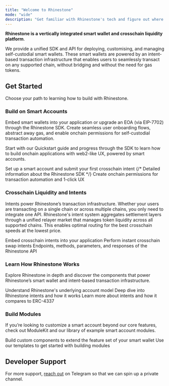 ```yaml
---
title: "Welcome to Rhinestone"
mode: "wide"
description: "Get familiar with Rhinestone's tech and figure out where to start"
---
```


**Rhinestone is a vertically integrated smart wallet and crosschain liquidity platform**. 

We provide a unified SDK and API for deploying, customising, and managing self-custodial smart wallets. These smart wallets are powered by an intent-based transaction infrastructure that enables users to seamlessly transact on any supported chain, without bridging and without the need for gas tokens.

## Get Started

Choose your path to learning how to build with Rhinestone.

### Build on Smart Accounts

Embed smart wallets into your application or upgrade an EOA (via EIP-7702) through the Rhinestone SDK. Create seamless user onboarding flows, abstract away gas, and enable onchain permissions for self-custodial transaction automation.

Start with our Quickstart guide and progress through the SDK to learn how to build onchain applications with web2-like UX, powered by smart accounts.

<div className='grid grid-cols-1 md:grid-cols-3 gap-x-2'>
  <Card title="Quickstart" href="../../sdk/quickstart" img="../../images/cards/quickstart.png">
  Set up a smart account and submit your first crosschain intent
  </Card>
  {/* <Card title="SDK reference" href="../../sdk-reference" img="../../images/cards/sdk_reference.png">
  Detailed information about the Rhinestone SDK
  </Card> */}
  <Card title="Session Keys" href="../../sdk/smart-sessions/overview" img="../../images/cards/smart_sessions.png">
  Create onchain permissions for transaction automation and 1-click UX
  </Card>
</div>

### Crosschain Liquidity and Intents

Intents power Rhinestone’s transaction infrastructure. Whether your users are transacting on a single chain or across multiple chains, you only need to integrate one API. Rhinestone's intent system aggregates settlement layers through a unified relayer market that manages token liquidity across all supported chains. This enables optimal routing for the best crosschain speeds at the lowest price. 

<div className='grid grid-cols-1 md:grid-cols-3 gap-x-2'>
  <Card title="Create First Transaction" href="../../sdk/smart-wallet/create-first-transaction" img="../../images/cards/omnichain_transactions.png">
  Embed crosschain intents into your application
  </Card>
  <Card title="Swaps" href="../../sdk/intents/swaps" img="../../images/cards/omnichain_swaps.png">
  Perform instant crosschain swap intents
  </Card>
  <Card title="API Reference" href="../../api-reference/user/get-user-portfolio" img="../../images/cards/api_reference.png">
  Endpoints, methods, parameters, and responses of the Rhinestone API
  </Card>
</div>

### Learn How Rhinestone Works

Explore Rhinestone in depth and discover the components that power Rhinestone’s smart wallet and intent-based transaction infrastructure.

<div className='grid grid-cols-1 md:grid-cols-3 gap-x-2'>
  <Card title="Smart Accounts" href="../concepts/smart-accounts" img="../../images/cards/modular_smart_accounts.png" >
  Understand Rhinestone's underlying account model
  </Card>
  <Card title="Rhinestone Intents" href="../introduction/rhinestone-intents" img="../../images/cards/chain_abstraction.png" >
  Deep dive into Rhinestone intents and how it works
  </Card>
  <Card title="What are Intents?" href="../concepts/intents-and-erc4337" img="../../images/cards/intents.png" >
  Learn more about intents and how it compares to ERC-4337
  </Card>
</div>

### Build Modules

If you’re looking to customize a smart account beyond our core features, check out ModuleKit and our library of example smart account modules.

<div className='grid grid-cols-1 md:grid-cols-3 gap-x-2'>
  <Card title="ModuleKit" href="../../build-modules/overview" img="../../images/cards/module_kit.png">
  Build custom components to extend the feature set of your smart wallet
  </Card>
  <Card title="Module Template" href="../../build-modules/overview" img="../../images/cards/module_template.png">
  Use our templates to get started with building modules
  </Card>
</div>

## Developer Support

For more support, [reach out](https://t.me/kurt_larsen) on Telegram so that we can spin up a private channel.
